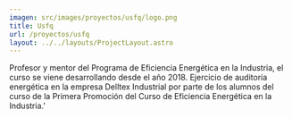 ```yaml
---
imagen: src/images/proyectos/usfq/logo.png
title: Usfq
url: /proyectos/usfq
layout: ../../layouts/ProjectLayout.astro
---
```


<Cover img={cover} title="Usfq"/>

<BasicSection img={p0} 
img_description='Primara promoción del curso de Eficiencia Energética en la Industria'>
Profesor y mentor del Programa de Eficiencia Energética en la Industria, el curso se viene desarrollando desde el año 2018.
</BasicSection>
<MirrorSection img={p1} 
img_description='Ejercicio de auditoría energética en la empresa Delltex Industrial por parte de los alumnos del curso de la Primera Promoción del Curso de Eficiencia Energética en la Industria.'>
Ejercicio de auditoría energética en la empresa Delltex Industrial por parte de los alumnos del curso de la Primera Promoción del Curso de Eficiencia Energética en la Industria.'
</MirrorSection>





